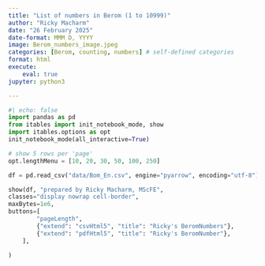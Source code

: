 ```yaml
---
title: "List of numbers in Berom (1 to 10999)"
author: "Ricky Macharm"
date: "26 February 2025"
date-format: MMM D, YYYY
image: Berom_numbers_image.jpeg
categories: [Berom, counting, numbers] # self-defined categories
format: html
execute:
    eval: true
jupyter: python3

---
```



```python
#| echo: false
import pandas as pd
from itables import init_notebook_mode, show
import itables.options as opt
init_notebook_mode(all_interactive=True)

# show 5 rows per 'page'
opt.lengthMenu = [10, 20, 30, 50, 100, 250]

df = pd.read_csv("data/Bom_En.csv", engine="pyarrow", encoding="utf-8")

show(df, "prepared by Ricky Macharm, MScFE",
classes="display nowrap cell-border",
maxBytes=1e6, 
buttons=[
        "pageLength",
        {"extend": "csvHtml5", "title": "Ricky's BeromNumbers"},
        {"extend": "pdfHtml5", "title": "Ricky's BeromNumber"},
    ],
    
)

```



